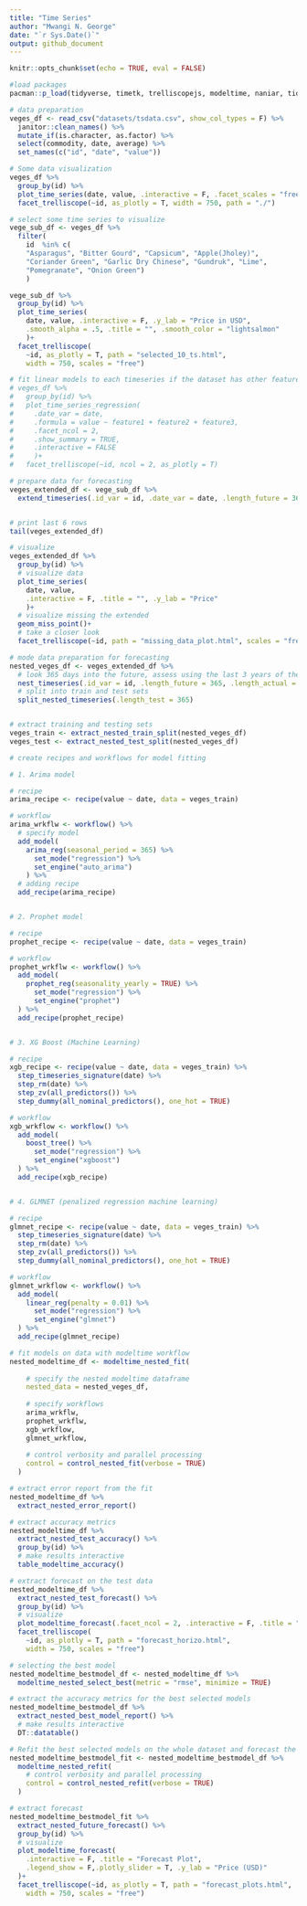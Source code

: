 ```yaml
---
title: "Time Series"
author: "Mwangi N. George"
date: "`r Sys.Date()`"
output: github_document
---
```


```r
knitr::opts_chunk$set(echo = TRUE, eval = FALSE)
```


```r
#load packages
pacman::p_load(tidyverse, timetk, trelliscopejs, modeltime, naniar, tidymodels) 
```

```r
# data preparation
veges_df <- read_csv("datasets/tsdata.csv", show_col_types = F) %>% 
  janitor::clean_names() %>% 
  mutate_if(is.character, as.factor) %>% 
  select(commodity, date, average) %>% 
  set_names(c("id", "date", "value"))
```


```r
# Some data visualization
veges_df %>% 
  group_by(id) %>% 
  plot_time_series(date, value, .interactive = F, .facet_scales = "free_y")+
  facet_trelliscope(~id, as_plotly = T, width = 750, path = "./")
```

```r
# select some time series to visualize 
vege_sub_df <- veges_df %>% 
  filter(
    id  %in% c(
    "Asparagus", "Bitter Gourd", "Capsicum", "Apple(Jholey)",
    "Coriander Green", "Garlic Dry Chinese", "Gundruk", "Lime", 
    "Pomegranate", "Onion Green")
    ) 
```


```r
vege_sub_df %>% 
  group_by(id) %>% 
  plot_time_series(
    date, value, .interactive = F, .y_lab = "Price in USD", 
    .smooth_alpha = .5, .title = "", .smooth_color = "lightsalmon"
    )+
  facet_trelliscope(
    ~id, as_plotly = T, path = "selected_10_ts.html",
    width = 750, scales = "free")


```

```r
# fit linear models to each timeseries if the dataset has other features other than value
# veges_df %>%
#   group_by(id) %>%
#   plot_time_series_regression(
#     .date_var = date,
#     .formula = value ~ feature1 + feature2 + feature3,
#     .facet_ncol = 2,
#     .show_summary = TRUE,
#     .interactive = FALSE
#     )+
#   facet_trelliscope(~id, ncol = 2, as_plotly = T)

```


```r
# prepare data for forecasting
veges_extended_df <- vege_sub_df %>% 
  extend_timeseries(.id_var = id, .date_var = date, .length_future = 365) 


# print last 6 rows
tail(veges_extended_df)

```

```r
# visualize
veges_extended_df %>% 
  group_by(id) %>% 
  # visualize data
  plot_time_series(
    date, value, 
    .interactive = F, .title = "", .y_lab = "Price"
    )+
  # visualize missing the extended
  geom_miss_point()+
  # take a closer look
  facet_trelliscope(~id, path = "missing_data_plot.html", scales = "free", width = 750)
```

```r
# mode data preparation for forecasting
nested_veges_df <- veges_extended_df %>% 
  # look 365 days into the future, assess using the last 3 years of the data(look back period)
  nest_timeseries(.id_var = id, .length_future = 365, .length_actual = 365*3) %>% 
  # split into train and test sets 
  split_nested_timeseries(.length_test = 365)


# extract training and testing sets
veges_train <- extract_nested_train_split(nested_veges_df)
veges_test <- extract_nested_test_split(nested_veges_df)
```


```r
# create recipes and workflows for model fitting

# 1. Arima model

# recipe
arima_recipe <- recipe(value ~ date, data = veges_train)

# workflow 
arima_wrkflw <- workflow() %>% 
  # specify model
  add_model(
    arima_reg(seasonal_period = 365) %>% 
      set_mode("regression") %>% 
      set_engine("auto_arima")
    ) %>% 
  # adding recipe
  add_recipe(arima_recipe)


# 2. Prophet model

# recipe 
prophet_recipe <- recipe(value ~ date, data = veges_train)

# workflow
prophet_wrkflw <- workflow() %>% 
  add_model(
    prophet_reg(seasonality_yearly = TRUE) %>% 
      set_mode("regression") %>% 
      set_engine("prophet")
  ) %>% 
  add_recipe(prophet_recipe)


# 3. XG Boost (Machine Learning)

# recipe 
xgb_recipe <- recipe(value ~ date, data = veges_train) %>% 
  step_timeseries_signature(date) %>% 
  step_rm(date) %>% 
  step_zv(all_predictors()) %>% 
  step_dummy(all_nominal_predictors(), one_hot = TRUE)

# workflow
xgb_wrkflow <- workflow() %>% 
  add_model(
    boost_tree() %>% 
      set_mode("regression") %>% 
      set_engine("xgboost")
  ) %>% 
  add_recipe(xgb_recipe)


# 4. GLMNET (penalized regression machine learning)

# recipe
glmnet_recipe <- recipe(value ~ date, data = veges_train) %>% 
  step_timeseries_signature(date) %>% 
  step_rm(date) %>% 
  step_zv(all_predictors()) %>% 
  step_dummy(all_nominal_predictors(), one_hot = TRUE)

# workflow
glmnet_wrkflow <- workflow() %>% 
  add_model(
    linear_reg(penalty = 0.01) %>% 
      set_mode("regression") %>% 
      set_engine("glmnet")
  ) %>% 
  add_recipe(glmnet_recipe)

```

```r
# fit models on data with modeltime workflow
nested_modeltime_df <- modeltime_nested_fit(
  
    # specify the nested modeltime dataframe
    nested_data = nested_veges_df,
  
    # specify workflows
    arima_wrkflw,
    prophet_wrkflw,
    xgb_wrkflow,
    glmnet_wrkflow,
    
    # control verbosity and parallel processing
    control = control_nested_fit(verbose = TRUE)
  )
```

```r
# extract error report from the fit
nested_modeltime_df %>% 
  extract_nested_error_report()

```

```r
# extract accuracy metrics
nested_modeltime_df %>% 
  extract_nested_test_accuracy() %>% 
  group_by(id) %>% 
  # make results interactive
  table_modeltime_accuracy()
```


```r
# extract forecast on the test data
nested_modeltime_df %>% 
  extract_nested_test_forecast() %>% 
  group_by(id) %>% 
  # visualize 
  plot_modeltime_forecast(.facet_ncol = 2, .interactive = F, .title = "",  .y_lab = "Price") +
  facet_trelliscope(
    ~id, as_plotly = T, path = "forecast_horizo.html", 
    width = 750, scales = "free")
```

```r
# selecting the best model
nested_modeltime_bestmodel_df <- nested_modeltime_df %>% 
  modeltime_nested_select_best(metric = "rmse", minimize = TRUE)
```


```r
# extract the accuracy metrics for the best selected models
nested_modeltime_bestmodel_df %>% 
  extract_nested_best_model_report() %>% 
  # make results interactive
  DT::datatable()
```


```r
# Refit the best selected models on the whole dataset and forecast the determined future period
nested_modeltime_bestmodel_fit <- nested_modeltime_bestmodel_df %>% 
  modeltime_nested_refit(
    # control verbosity and parallel processing
    control = control_nested_refit(verbose = TRUE)
  )

```

```r
# extract forecast 
nested_modeltime_bestmodel_fit %>% 
  extract_nested_future_forecast() %>% 
  group_by(id) %>% 
  # visualize
  plot_modeltime_forecast(
    .interactive = F, .title = "Forecast Plot",
    .legend_show = F,.plotly_slider = T, .y_lab = "Price (USD)"
  )+
  facet_trelliscope(~id, as_plotly = T, path = "forecast_plots.html", 
    width = 750, scales = "free")

```




